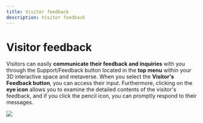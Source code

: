 ```yaml
---
title: Visitor feedback
description: Visitor feedback
---
```


# **Visitor feedback**

Visitors can easily **communicate their feedback and inquiries** with you through the Support/Feedback button located in the **top menu** within your 3D interactive space and metaverse. When you select the **Visitor's Feedback button**, you can access their input. Furthermore, clicking on the **eye icon** allows you to examine the detailed contents of the visitor's feedback, and if you click the pencil icon, you can promptly respond to their messages.

![](/img/Marvaimages/Documentationsvisitorsfeedback.jpg)
